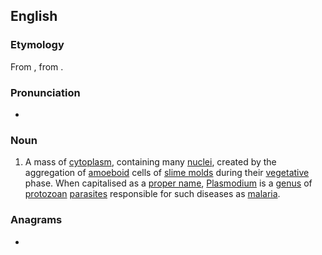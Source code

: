 ==English==
{{wikipedia}}

===Etymology===
From {{etyl|de|en}} {{m|de|Plasmodium}}, from {{etyl|la|en}} {{m|la|plasma}}.

===Pronunciation===
* {{a|UK}} {{IPA|/plazˈməʊdɪəm/|lang=en}}

===Noun===
{{en-noun|plasmodia}}

# {{lb|en|biology}} A mass of [[cytoplasm]], containing many [[nucleus|nuclei]], created by the aggregation of [[amoeboid]] cells of [[slime mold]]s during their [[vegetative]] phase. When capitalised as a [[proper name]], [[Plasmodium]] is a [[genus]] of [[protozoan]] [[parasite]]s responsible for such diseases as [[malaria]].

===Anagrams===
* {{anagrams|en|sodium lamp}}
